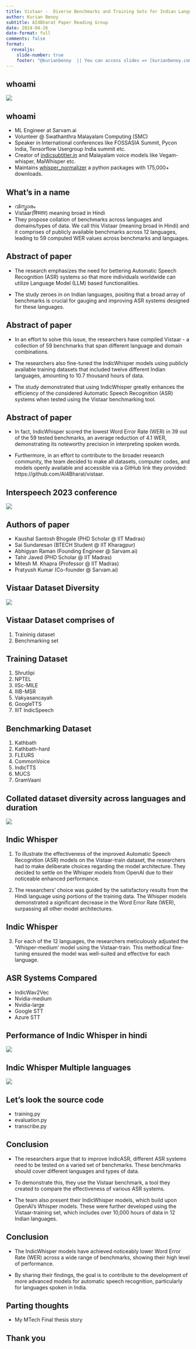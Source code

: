 ```yaml
---
title: Vistaar -  Diverse Benchmarks and Training Sets for Indian Language ASR
author: Kurian Benoy
subtitle: AI4Bharat Paper Reading Group
date: 2024-04-26
date-format: full
comments: false
format:
  revealjs:
    slide-number: true
    footer: "@kurianbenoy  || You can access slides => [kurianbenoy.com/talks/ai4bharat_paper_reading/index.html](https://kurianbenoy.com/talks/ai4bharat_paper_reading/index.html)"
---
```


## whoami

![](https://kurianbenoy.com/posts/images/fossasia_summit_2019/my_lighting_talk.jpg)

## whoami

- ML Engineer at Sarvam.ai
- Volunteer @ Swathanthra Malayalam Computing (SMC)
- Speaker in International conferences like FOSSASIA Summit, Pycon India, Tensorflow Usergroup India summit etc.
- Creator of [indicsubtitler.in](http://indicsubtitler.in/) and Malayalam voice models like Vegam-whisper, MalWhisper etc.
- Maintains [whisper_normalizer](https://pypi.org/project/whisper-normalizer/) a python packages with 175,000+ downloads.

## What's in a name

- വിസ്താരം
- Vistaar(विस्तार) meaning broad in Hindi
- They propose collation of benchmarks across languages and domains/types of data. We call this Vistaar (meaning broad in Hindi) and it comprises of
publicly available benchmarks across 12 languages, leading to 59 computed WER values across benchmarks and languages.

## Abstract of paper

- The research emphasizes the need for bettering Automatic Speech Recognition (ASR) systems so that more individuals worldwide can utilize Language Model (LLM) based functionalities.

- The study zeroes in on Indian languages, positing that a broad array of benchmarks is crucial for gauging and improving ASR systems designed for these languages.


## Abstract of paper

- In an effort to solve this issue, the researchers have compiled Vistaar - a collection of 59 benchmarks that span different language and domain combinations.

- The researchers also fine-tuned the IndicWhisper models using publicly available training datasets that included twelve different Indian languages, amounting to 10.7 thousand hours of data.

- The study demonstrated that using IndicWhisper greatly enhances the efficiency of the considered Automatic Speech Recognition (ASR) systems when tested using the Vistaar benchmarking tool.

## Abstract of paper

- In fact, IndicWhisper scored the lowest Word Error Rate (WER) in 39 out of the 59 tested benchmarks, an average reduction of 4.1 WER, demonstrating its noteworthy precision in interpreting spoken words.

- Furthermore, in an effort to contribute to the broader research community, the team decided to make all datasets, computer codes, and models openly available and accessible via a GitHub link they provided: https://github.com/AI4Bharat/vistaar.

## Interspeech 2023 conference

![](./interspeech.png)


## Authors of paper

- Kaushal Santosh Bhogale (PHD Scholar @ IIT Madras)
- Sai Sundaresan (BTECH Student @ IIT Kharagpur)
- Abhigyan Raman (Founding Engineer @ Sarvam.ai)
- Tahir Javed (PHD Scholar @ IIT Madras)
- Mitesh M. Khapra (Professor @ IIT Madras)
- Pratyush Kumar (Co-founder @ Sarvam.ai)


## Vistaar Dataset Diversity

![](./dataset_info.png)

## Vistaar Dataset comprises of

1. Traininig dataset
2. Benchmarking set

## Training Dataset

1. Shrutlipi
2. NPTEL
3. IISc-MILE
4. IIIB-MSR
5. Vakyasancayah
6. GoogleTTS
7. IIIT IndicSpeech

## Benchmarking Dataset

1. Kathbath
2. Kathbath-hard
3. FLEURS
4. CommonVoice
5. IndicTTS
6. MUCS
7. GramVaani

## Collated dataset diversity across languages and duration

![](./dataset_table1.png)

## Indic Whisper

1. To illustrate the effectiveness of the improved Automatic Speech Recognition (ASR) models on the Vistaar-train dataset, the researchers had to make deliberate choices regarding the model architecture. They decided to settle on the Whisper models from OpenAI due to their noticeable enhanced performance.

2. The researchers' choice was guided by the satisfactory results from the Hindi language using portions of the training data. The Whisper models demonstrated a significant decrease in the Word Error Rate (WER), surpassing all other model architectures.


## Indic Whisper

3. For each of the 12 languages, the researchers meticulously adjusted the 'Whisper-medium' model using the Vistaar-train. This methodical fine-tuning ensured the model was well-suited and effective for each language.

## ASR Systems Compared

- IndicWav2Vec
- Nvidia-medium
- Nvidia-large
- Google STT
- Azure STT

## Performance of Indic Whisper in hindi

![](./indic_whisper1.png)

## Indic Whisper Multiple languages

![](./indic_whisper2.png)

## Let's look the source code

- training.py
- evaluation.py
- transcribe.py

## Conclusion

- The researchers argue that to improve IndicASR, different ASR systems need to be tested on a varied set of benchmarks. These benchmarks should cover different languages and types of data.
  
- To demonstrate this, they use the Vistaar benchmark, a tool they created to compare the effectiveness of various ASR systems.

- The team also present their IndicWhisper models, which build upon OpenAI's Whisper models. These were further developed using the Vistaar-training set, which includes over 10,000 hours of data in 12 Indian languages.

## Conclusion

- The IndicWhisper models have achieved noticeably lower Word Error Rate (WER) across a wide range of benchmarks, showing their high level of performance.
  
- By sharing their findings, the goal is to contribute to the development of more advanced models for automatic speech recognition, particularly for languages spoken in India.

## Parting thoughts

- My MTech Final thesis story

## Thank you

